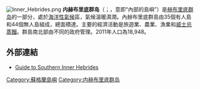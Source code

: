 [[Image:Inner_Hebrides.png|thumb]]
'''内赫布里底群岛'''（{{lang-en|Inner Hebrides}}；{{lang-gd|Na h-Eileanan a-staigh}}，意即“內部的島嶼”）是[[赫布里底群岛|赫布里底群岛]]的一部分，處於[[海洋性氣候|海洋性氣候]]區，氣候溫暖濕潤。內赫布里底群島由35個有人島和44個無人島組成，總面積達{{convert|1594|sqmi|km2|}}。主要的經濟活動是旅遊業、農業、漁業和[[蘇格蘭威士忌|威士忌蒸餾]]。群島南北部由不同的政府管理。2011年人口為18,948。

==外部連結==
{{commons category|Inner Hebrides}}
* [http://www.southernhebrides.com/ Guide to Southern Inner Hebrides] {{Wayback|url=http://www.southernhebrides.com/ |date=20201024141521 }}
{{coord|56|30|N|6|00|W|region:GB_type:isle|display=title}}
{{Authority control}}
{{DEFAULTSORT:Inner Hebrides}}
{{UK-geo-stub}}
[[Category:蘇格蘭島嶼|Category:蘇格蘭島嶼]]
[[Category:内赫布里底群岛|Category:内赫布里底群岛]]